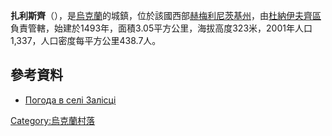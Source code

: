 {{coord|48|52|28|N|26|43|54|E|scale:100000|display=title}}

'''扎利斯齊'''（{{lang-uk|Залісці}}），是[[烏克蘭|烏克蘭]]的城鎮，位於該國西部[[赫梅利尼茨基州|赫梅利尼茨基州]]，由[[杜納伊夫齊區|杜納伊夫齊區]]負責管轄，始建於1493年，面積3.05平方公里，海拔高度323米，2001年人口1,337，人口密度每平方公里438.7人。

==參考資料==
* [http://weather.in.ua/ua/hmel'nickaja/8360 Погода в селі Залісці] {{Wayback|url=http://weather.in.ua/ua/hmel'nickaja/8360 |date=20111220123702 }}

{{Ukraine-geo-stub}}
[[Category:烏克蘭村落|Category:烏克蘭村落]]
